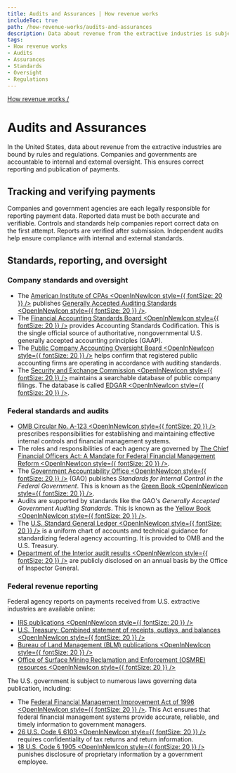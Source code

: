 ```yaml
---
title: Audits and Assurances | How revenue works
includeToc: true
path: /how-revenue-works/audits-and-assurances
description: Data about revenue from the extractive industries is subject to a number of controls, standards, and regulations in the United States. Companies and governments are accountable to internal and external oversight that ensures correct reporting and publication of payments.
tags:
- How revenue works
- Audits
- Assurances
- Standards
- Oversight
- Regulations
---
```


[How revenue works /](/how-revenue-works/)

# Audits and Assurances

In the United States, data about revenue from the extractive industries are bound by rules and regulations. Companies and governments are accountable to internal and external oversight. This ensures correct reporting and publication of payments.

## Tracking and verifying payments

Companies and government agencies are each legally responsible for reporting payment data. Reported data must be both accurate and verifiable. Controls and standards help companies report correct data on the first attempt. Reports are verified after submission. Independent audits help ensure compliance with internal and external standards.

## Standards, reporting, and oversight

### Company standards and oversight

* The [American Institute of CPAs <OpenInNewIcon style={{ fontSize: 20 }} />](https://www.aicpa.org/home) publishes [Generally Accepted Auditing Standards <OpenInNewIcon style={{ fontSize: 20 }} />](https://pcaobus.org/Standards/Auditing/Pages/AU150.aspx).
* The [Financial Accounting Standards Board <OpenInNewIcon style={{ fontSize: 20 }} />](https://www.fasb.org/) provides Accounting Standards Codification. This is the single official source of authoritative, nongovernmental U.S. generally accepted accounting principles (GAAP).
* The [Public Company Accounting Oversight Board <OpenInNewIcon style={{ fontSize: 20 }} />](https://pcaobus.org/Pages/default.aspx) helps confirm that registered public accounting firms are operating in accordance with auditing standards.
* The [Security and Exchange Commission <OpenInNewIcon style={{ fontSize: 20 }} />](https://www.sec.gov/) maintains a searchable database of public company filings. The database is called [EDGAR <OpenInNewIcon style={{ fontSize: 20 }} />](https://www.sec.gov/edgar/searchedgar/companysearch.html).

### Federal standards and audits

- [OMB Circular No. A-123 <OpenInNewIcon style={{ fontSize: 20 }} />](https://obamawhitehouse.archives.gov/omb/circulars_a123_rev) prescribes responsibilities for establishing and maintaining effective internal controls and financial management systems.
- The roles and responsibilities of each agency are governed by [The Chief Financial Officers Act: A Mandate for Federal Financial Management Reform <OpenInNewIcon style={{ fontSize: 20 }} />](https://www.congress.gov/bill/101st-congress/house-bill/5687/text/enr).
- The [Government Accountability Office <OpenInNewIcon style={{ fontSize: 20 }} />](http://www.gao.gov/) (GAO) publishes _Standards for Internal Control in the Federal Government_. This is known as the [Green Book <OpenInNewIcon style={{ fontSize: 20 }} />](https://www.gao.gov/greenbook).
- Audits are supported by standards like the GAO's _Generally Accepted Government Auditing Standards_. This is known as the [Yellow Book <OpenInNewIcon style={{ fontSize: 20 }} />](http://www.gao.gov/yellowbook/overview).
- The [U.S. Standard General Ledger <OpenInNewIcon style={{ fontSize: 20 }} />](https://www.fiscal.treasury.gov/fsreports/ref/ussgl/ussgl_home.htm) is a uniform chart of accounts and technical guidance for standardizing federal agency accounting. It is provided to OMB and the U.S. Treasury.
- [Department of the Interior audit results <OpenInNewIcon style={{ fontSize: 20 }} />](https://www.doioig.gov/reports) are publicly disclosed on an annual basis by the Office of Inspector General.

### Federal revenue reporting

Federal agency reports on payments received from U.S. extractive industries are available online:

- [IRS publications <OpenInNewIcon style={{ fontSize: 20 }} />](https://www.irs.gov/publications/)
- [U.S. Treasury: Combined statement of receipts, outlays, and balances <OpenInNewIcon style={{ fontSize: 20 }} />](https://fiscal.treasury.gov/reports-statements/combined-statement/)
- [Bureau of Land Management (BLM) publications <OpenInNewIcon style={{ fontSize: 20 }} />](https://www.blm.gov/learn/blm-library/agency-publications)
- [Office of Surface Mining Reclamation and Enforcement (OSMRE) resources <OpenInNewIcon style={{ fontSize: 20 }} />](https://www.osmre.gov/resources)

The U.S. government is subject to numerous laws governing data publication, including:

- The [Federal Financial Management Improvement Act of 1996 <OpenInNewIcon style={{ fontSize: 20 }} />](https://obamawhitehouse.archives.gov/omb/financial_ffs_ffmia). This Act ensures that federal financial management systems provide accurate, reliable, and timely information to government managers.
- [26 U.S. Code § 6103 <OpenInNewIcon style={{ fontSize: 20 }} />](https://www.law.cornell.edu/uscode/text/26/6103) requires confidentiality of tax returns and return information.
- [18 U.S. Code § 1905 <OpenInNewIcon style={{ fontSize: 20 }} />](https://www.law.cornell.edu/uscode/text/18/1905) punishes disclosure of proprietary information by a government employee.

